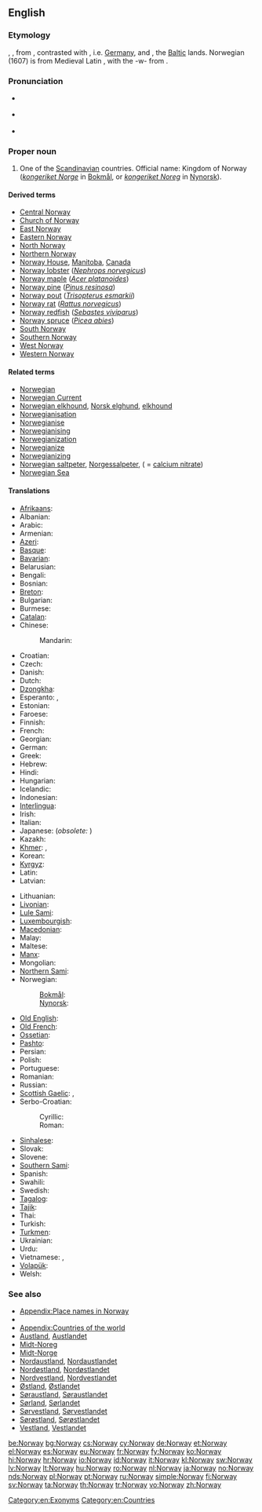 ==English==
{{wikipedia}}

===Etymology===
{{etyl|ang}} {{term|Norweg|lang=ang}}, {{term|Norþweg|lang=ang}}, from {{etyl|non}} {{term|Norvegr||north way|lang=non}}, contrasted with {{term|suthrvegar||south way|lang=non}}, i.e. [[w:Germany|Germany]], and {{term|austrvegr||east way|lang=non}}, the [[w:Baltic states|Baltic]] lands. Norwegian (1607) is from Medieval Latin {{term|Norvegia|lang=la}}, with the -w- from {{term|Norway|lang=en}}.

===Pronunciation===
* {{a|UK}} {{IPA|/ˈnɔː.weɪ/}}
* {{a|US}} {{IPA|/ˈnɔɹ.weɪ/}}
* {{audio|en-us-Norway.ogg|Audio (US)}}

===Proper noun===
{{en-proper noun}}

# One of the [[Scandinavian]] countries. Official name: Kingdom of Norway (''[[kongeriket Norge]]'' in [[Bokmål]], or ''[[kongeriket Noreg]]'' in [[Nynorsk]]).

====Derived terms====
* [[Central Norway]]
* [[Church of Norway]]
* [[East Norway]]
* [[Eastern Norway]]
* [[North Norway]]
* [[Northern Norway]]
* [[Norway House]], [[Manitoba]], [[Canada]]
* [[Norway lobster]] (''[[Nephrops norvegicus]]'')
* [[Norway maple]] (''[[Acer platanoides]]'')
* [[Norway pine]] (''[[Pinus resinosa]]'')
* [[Norway pout]] (''[[Trisopterus esmarkii]]'')
* [[Norway rat]] (''[[Rattus norvegicus]]'')
* [[Norway redfish]] (''[[Sebastes viviparus]]'')
* [[Norway spruce]] (''[[Picea abies]]'')
* [[South Norway]]
* [[Southern Norway]]
* [[West Norway]]
* [[Western Norway]]

====Related terms====
* [[Norwegian]]
* [[Norwegian Current]]
* [[Norwegian elkhound]], [[Norsk elghund]], [[elkhound]]
* [[Norwegianisation]]
* [[Norwegianise]]
* [[Norwegianising]]
* [[Norwegianization]]
* [[Norwegianize]]
* [[Norwegianizing]]
* [[Norwegian saltpeter]], [[Norgessalpeter]], ( = [[calcium nitrate]])
* [[Norwegian Sea]]

====Translations====
{{trans-top|Scandinavian country}}
* [[Afrikaans]]: {{t-|af|Noorweë}}
* Albanian: {{t|sq|Norvegjia}}
* Arabic: {{t-|ar|النرويج|m|tr=al-narwiij}}
* Armenian: {{t-|hy|Նորվեգիա|tr=Norvegia}}
* [[Azeri]]: {{t|az|Norveç}}
* [[Basque]]: {{t+|eu|Norvegia}}
* [[Bavarian]]: {{tø|bar|Norwegn}}
* Belarusian: {{t|be|Нарвегія|f|tr=Narvéhija|sc=Cyrl}}
* Bengali: {{t|bn|নরওয়ে|tr=nar'ōẏē|sc=Beng|xs=Bengali}}
* Bosnian: {{t-|bs|Norveška|f}}
* [[Breton]]: {{t-|br|Norvegia}}
* Bulgarian: {{t|bg|Норвегия|f|tr=Norvégija|sc=Cyrl}}
* Burmese: {{t|my|နော်ဝေနိုင်ငံ|sc=Mymr}}
* [[Catalan]]: {{t+|ca|Noruega|f}}
* Chinese:
*: Mandarin: {{t-|cmn|挪威|tr=Nuówēi|sc=Hani}}
* Croatian: {{t+|hr|Norveška|f|alt=Nòrveškā}}
* Czech: {{t+|cs|Norsko|n}}
* Danish: {{t-|da|Norge|n}}
* Dutch: {{t+|nl|Noorwegen}}
* [[Dzongkha]]: {{t|dz|ནོ་ཝེ་|sc=Tibt}}
* Esperanto: {{t-|eo|Norvegio|xs=Esperanto}}, {{t-|eo|Norvegujo|xs=Esperanto}}
* Estonian: {{t+|et|Norra}}
* Faroese: {{t|fo|Noreg|n}}
* Finnish: {{t+|fi|Norja}}
* French: {{t+|fr|Norvège|f}}
* Georgian: {{t|ka|ნორვეგია|tr=norvegia|sc=Geor|xs=Georgian}}
* German: {{t+|de|Norwegen|n}}
* Greek: {{t+|el|Νορβηγία|f|tr=Norvigía}}
* Hebrew: {{t-|he|נורווגיה|f|tr=Norvegia}}
* Hindi: {{t|hi|नॉर्वे|tr=norve|xs=Hindi}}
* Hungarian: {{t+|hu|Norvégia}}
* Icelandic: {{t+|is|Noregur|m}}
* Indonesian: {{t-|id|Norwegia|xs=Indonesian}}
* [[Interlingua]]: {{t-|ia|Norvegia}}
* Irish: {{t-|ga|Iorua|f|alt=an Iorua|xs=Irish}}
* Italian: {{t+|it|Norvegia|f}}
* Japanese: {{t+|ja|ノルウェー|tr=Noruwē}} (''obsolete:'' {{t|ja|諾威}})
* Kazakh: {{t|kk|Норвегия|tr=Norvegiya|sc=Cyrl}}
* [[Khmer]]: {{t|km|ប្រទេស ណវ៉ែស|tr=prɑteih nɑɑvaeh|sc=Khmr}}, {{t|km|​ណ័រ​វែល|tr=nɔrvɛɛy|sc=Khmr}}
* Korean: {{t+|ko|노르웨이|tr=Noreuwei|sc=Hang}}
* [[Kyrgyz]]: {{t|ky|Норвегия|tr=Norvegiya|sc=Cyrl}}
* Latin: {{t-|la|Norvegia|f}}
* Latvian: {{t|lv|Norvēģija|f}}
{{trans-mid}}
* Lithuanian: {{t+|lt|Norvegija|xs=Lithuanian}}
* [[Livonian]]: {{tø|liv|Norvēgmō}}
* [[Lule Sami]]: {{tø|smj|Vuodna}}
* [[Luxembourgish]]: {{t|lb|Norwegen|n}}
* [[Macedonian]]: {{t|mk|Норвешка|f|tr=Norvéška|sc=Cyrl}}
* Malay: {{t|ms|Norway}}
* Maltese: {{t-|mt|Norveġja}}
* [[Manx]]: {{t-|gv|Loghlyn|xs=Manx}}
* Mongolian: {{t|mn|Норвеги|tr=Norvegi|sc=Cyrl}}
* [[Northern Sami]]: {{tø|se|Norga}}
* Norwegian:
*: [[Bokmål]]: {{t|no|Norge|n}}
*: [[Nynorsk]]: {{t|no|Noreg|n}}
* [[Old English]]: {{t-|ang|Norþweg|m|alt=Norþweġ|xs=Old English}}
* [[Old French]]: {{tø|fro|Norweie|f}}
* [[Ossetian]]: {{tø|os|Норвеги|tr=Norvegi|sc=Cyrl}}
* [[Pashto]]: {{t|ps|ناروې|sc=ps-Arab}}
* Persian: {{t+|fa|نروژ|tr=Norvež}}
* Polish: {{t+|pl|Norwegia|f}}
* Portuguese: {{t+|pt|Noruega|f}}
* Romanian: {{t+|ro|Norvegia|f}}
* Russian: {{t+|ru|Норвегия|f|tr=Norvégija}}
* [[Scottish Gaelic]]: {{t-|gd|Nirribhidh|f}}, {{t-|gd|Lochlann|m|f}}
* Serbo-Croatian:
*: Cyrillic: {{t|sh|Норвешка|f|sc=Cyrl}}
*: Roman: {{t|sh|Norveška|f}}
* [[Sinhalese]]: {{t|si|නෝර්වේ|tr=nōrvē|sc=Sinh}}
* Slovak: {{t|sk|Nórsko|n}}
* Slovene: {{t+|sl|Norveška|f}}
* [[Southern Sami]]: {{tø|sma|Nöörje}}
* Spanish: {{t+|es|Noruega|f}}
* Swahili: {{t|sw|Norwe}}
* Swedish: {{t+|sv|Norge|n}}
* [[Tagalog]]: {{t|tl|Noruwega}}
* [[Tajik]]: {{t|tg|Норвегия|tr=Norvegiya|sc=Cyrl}}
* Thai: {{t|th|นอร์เวย์|tr=nor-way}}
* Turkish: {{t+|tr|Norveç}}
* [[Turkmen]]: {{t|tk|Norwegiýa}}
* Ukrainian: {{t|uk|Норвегія|f|tr=Norvéhija|sc=Cyrl}}
* Urdu: {{t|ur|ناروے|tr=norve|xs=Urdu}}
* Vietnamese: {{t-|vi|Na Uy|xs=Vietnamese}}, {{t|vi|nước Na uy|xs=Vietnamese}}
* [[Volapük]]: {{t|vo|Norgän}}
* Welsh: {{t+|cy|Norwy|xs=Welsh}}
{{trans-bottom}}

===See also===
* [[Appendix:Place names in Norway]]
* {{list|en|countries of Europe}}
* [[Appendix:Countries of the world]]
* [[Austland]], [[Austlandet]]
* [[Midt-Noreg]]
* [[Midt-Norge]]
* [[Nordaustland]], [[Nordaustlandet]]
* [[Nordøstland]], [[Nordøstlandet]]
* [[Nordvestland]], [[Nordvestlandet]]
* [[Østland]], [[Østlandet]]
* [[Søraustland]], [[Søraustlandet]]
* [[Sørland]], [[Sørlandet]]
* [[Sørvestland]], [[Sørvestlandet]]
* [[Sørøstland]], [[Sørøstlandet]]
* [[Vestland]], [[Vestlandet]]

[[Category:en:Exonyms]]
[[Category:en:Countries]]
[[Category:en:Norway| ]]

[[be:Norway]]
[[bg:Norway]]
[[cs:Norway]]
[[cy:Norway]]
[[de:Norway]]
[[et:Norway]]
[[el:Norway]]
[[es:Norway]]
[[eu:Norway]]
[[fr:Norway]]
[[fy:Norway]]
[[ko:Norway]]
[[hi:Norway]]
[[hr:Norway]]
[[io:Norway]]
[[id:Norway]]
[[it:Norway]]
[[kl:Norway]]
[[sw:Norway]]
[[lv:Norway]]
[[lt:Norway]]
[[hu:Norway]]
[[ro:Norway]]
[[nl:Norway]]
[[ja:Norway]]
[[no:Norway]]
[[nds:Norway]]
[[pl:Norway]]
[[pt:Norway]]
[[ru:Norway]]
[[simple:Norway]]
[[fi:Norway]]
[[sv:Norway]]
[[ta:Norway]]
[[th:Norway]]
[[tr:Norway]]
[[vo:Norway]]
[[zh:Norway]]